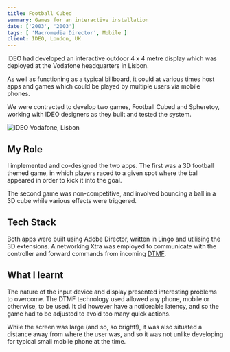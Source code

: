 ```yaml
---
title: Football Cubed
summary: Games for an interactive installation
date: ['2003', '2003']
tags: [ 'Macromedia Director', Mobile ]
client: IDEO, London, UK
---
```



IDEO had developed an interactive outdoor 4 x 4 metre display which was deployed 
at the Vodafone headquarters in Lisbon.

As well as functioning as a typical billboard, it could at various times host apps 
and games which could be played by multiple users via mobile phones.

We were contracted to develop two games, Football Cubed and Spheretoy, working with IDEO designers 
as they built and tested the system.

![IDEO Vodafone, Lisbon](file:///media/cube.jpg)


## My Role

I implemented and co-designed the two apps. The first was a 3D football themed game, 
in which players raced to a given spot where the ball appeared in order to kick it 
into the goal. 

The second game was non-competitive, and involved bouncing a ball in a 3D cube while 
various effects were triggered.


## Tech Stack

Both apps were built using Adobe Director, written in Lingo and utilising the 3D 
extensions. A networking Xtra was employed to communicate with the controller and 
forward commands from incoming 
[DTMF](https://en.wikipedia.org/wiki/Dual-tone_multi-frequency_signaling).


## What I learnt

The nature of the input device and display presented interesting problems to overcome. 
The DTMF technology used allowed any phone, mobile or otherwise, to be used. It did 
however have a noticeable latency, and so the game had to be adjusted to avoid too many 
quick actions.

While the screen was large (and so, so bright!), it was also situated a distance away 
from where the user was, and so it was not unlike developing for typical small mobile 
phone at the time.

